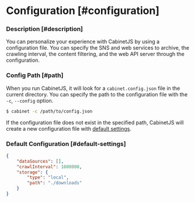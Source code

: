 # Configuration [#configuration]

### Description [#description]

You can personalize your experience with CabinetJS by using a configuration file. You can specify the SNS and web
services to archive, the crawling interval, the content filtering, and the web API server through the configuration.

### Config Path [#path]

When you run CabinetJS, it will look for a `cabinet.config.json` file in the current directory. You can specify the
path to the configuration file with the `-c`, `--config` option.

```bash
$ cabinet -c /path/to/config.json
```

If the configuration file does not exist in the specified path, CabinetJS will create a new configuration file with
[default settings](#default-settings).

### Default Configuration [#default-settings]

```json
{
    "dataSources": [],
    "crawlInterval": 1800000,
    "storage": {
        "type": "local",
        "path": "./downloads"
    }
}
```
